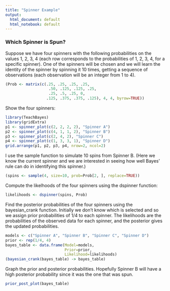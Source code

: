 ```yaml
---
title: "Spinner Example"
output:
  html_document: default
  html_notebook: default
---
```


### Which Spinner is Spun?

Suppose we have four spinners with the following probabilities on the values 1, 2, 3, 4 (each row corresponds to the probabilities of 1, 2, 3, 4, for a specific spinner).  One of the spinners will be chosen and we will learn the identity of the spinner by spinning it 10 times, getting a sequence of observations (each observation will be an integer from 1 to 4).

```r
(Prob <- matrix(c(.25, .25, .25, .25,
                   .50, .125, .125, .25,
                   .25, .5, .25, 0,
                  .125, .375, .375, .125), 4, 4, byrow=TRUE))
```

Show the four spinners:

```r
library(TeachBayes)
library(gridExtra)
p1 <- spinner_plot(c(2, 2, 2, 2), "Spinner A")
p2 <- spinner_plot(c(4, 1, 1, 2), "Spinner B")
p3 <- spinner_plot(c(2, 4, 2), "Spinner C")
p4 <- spinner_plot(c(1, 3, 3, 1), "Spinner D")
grid.arrange(p1, p2, p3, p4, nrow=2, ncol=2)
```

I use the sample function to simulate 10 spins from Spinner B.  (Here we know the current spinner and we are interested in seeing how well Bayes' rule can do in identifying this spinner.)

```r
(spins <- sample(4, size=10, prob=Prob[2, ], replace=TRUE))
```

Compute the likelhoods of the four spinners using the dspinner function:

```r
likelihoods <- dspinner(spins, Prob)
```

Find the posterior probabilities of the four spinners using the bayesian_crank function.  Initially we don't know which is selected and so we assign prior probabilities of 1/4 to each spinner.  The likelihoods are the probabilities of the observed data for each spinner, and the posterior gives the updated probabilities.

```r
models <- c("Spinner A", "Spinner B", "Spinner C", "Spinner D")
prior <- rep(1/4, 4)
bayes_table <- data.frame(Model=models,
                          Prior=prior,
                          Likelihood=likelihoods)
(bayesian_crank(bayes_table) -> bayes_table)
```

Graph the prior and posterior probabilities.  Hopefully Spinner B will have a high posterior probability since it was the one that was spun.

```r
prior_post_plot(bayes_table)
```

